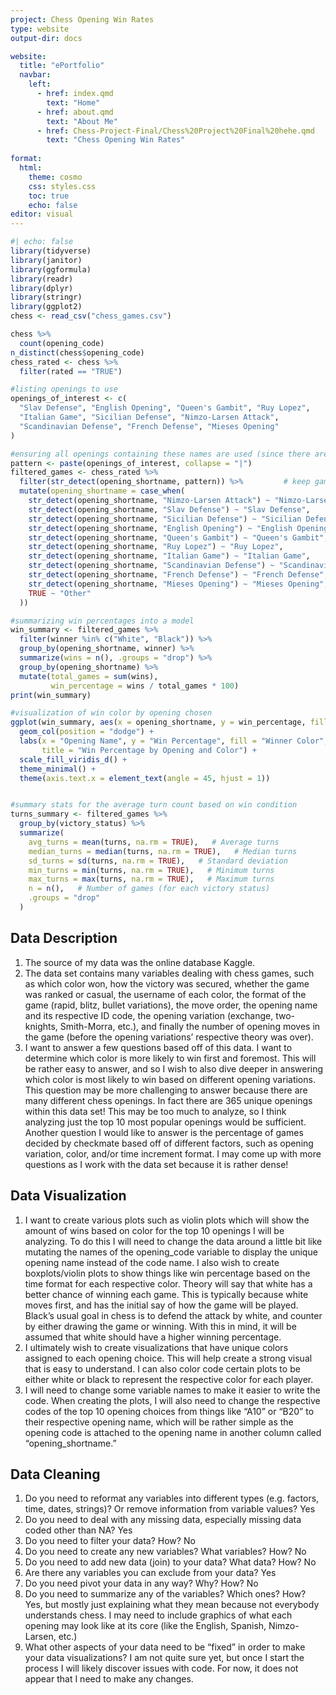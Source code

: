 ```yaml
---
project: Chess Opening Win Rates
type: website
output-dir: docs

website:
  title: "ePortfolio"
  navbar:
    left:
      - href: index.qmd
        text: "Home"
      - href: about.qmd
        text: "About Me"
      - href: Chess-Project-Final/Chess%20Project%20Final%20hehe.qmd
        text: "Chess Opening Win Rates"
        
format:
  html:
    theme: cosmo
    css: styles.css
    toc: true
    echo: false
editor: visual
---
```

```r
#| echo: false
library(tidyverse)
library(janitor)
library(ggformula)
library(readr)
library(dplyr)
library(stringr)
library(ggplot2)
chess <- read_csv("chess_games.csv")
```

```r
chess %>%
  count(opening_code)
n_distinct(chess$opening_code)
chess_rated <- chess %>% 
  filter(rated == "TRUE")
```

```r
#listing openings to use
openings_of_interest <- c(
  "Slav Defense", "English Opening", "Queen's Gambit", "Ruy Lopez",
  "Italian Game", "Sicilian Defense", "Nimzo-Larsen Attack",
  "Scandinavian Defense", "French Defense", "Mieses Opening"
)

#ensuring all openings containing these names are used (since there are variations)
pattern <- paste(openings_of_interest, collapse = "|")
filtered_games <- chess_rated %>%
  filter(str_detect(opening_shortname, pattern)) %>%         # keep games with matching openings
  mutate(opening_shortname = case_when(
    str_detect(opening_shortname, "Nimzo-Larsen Attack") ~ "Nimzo-Larsen Attack",
    str_detect(opening_shortname, "Slav Defense") ~ "Slav Defense",
    str_detect(opening_shortname, "Sicilian Defense") ~ "Sicilian Defense",
    str_detect(opening_shortname, "English Opening") ~ "English Opening",
    str_detect(opening_shortname, "Queen's Gambit") ~ "Queen's Gambit",
    str_detect(opening_shortname, "Ruy Lopez") ~ "Ruy Lopez",
    str_detect(opening_shortname, "Italian Game") ~ "Italian Game",
    str_detect(opening_shortname, "Scandinavian Defense") ~ "Scandinavian Defense",
    str_detect(opening_shortname, "French Defense") ~ "French Defense",
    str_detect(opening_shortname, "Mieses Opening") ~ "Mieses Opening",
    TRUE ~ "Other"  
  ))

#summarizing win percentages into a model
win_summary <- filtered_games %>%
  filter(winner %in% c("White", "Black")) %>%
  group_by(opening_shortname, winner) %>%
  summarize(wins = n(), .groups = "drop") %>%
  group_by(opening_shortname) %>%
  mutate(total_games = sum(wins),
         win_percentage = wins / total_games * 100)
print(win_summary)

#visualization of win color by opening chosen
ggplot(win_summary, aes(x = opening_shortname, y = win_percentage, fill = winner)) +
  geom_col(position = "dodge") +
  labs(x = "Opening Name", y = "Win Percentage", fill = "Winner Color",
       title = "Win Percentage by Opening and Color") +
  scale_fill_viridis_d() +
  theme_minimal() +
  theme(axis.text.x = element_text(angle = 45, hjust = 1))



```
```r
#summary stats for the average turn count based on win condition  
turns_summary <- filtered_games %>%
  group_by(victory_status) %>%
  summarize(
    avg_turns = mean(turns, na.rm = TRUE),   # Average turns
    median_turns = median(turns, na.rm = TRUE),   # Median turns
    sd_turns = sd(turns, na.rm = TRUE),   # Standard deviation
    min_turns = min(turns, na.rm = TRUE),   # Minimum turns
    max_turns = max(turns, na.rm = TRUE),   # Maximum turns
    n = n(),   # Number of games (for each victory status)
    .groups = "drop"
  )
```

## Data Description

1. The source of my data was the online database Kaggle.
2. The data set contains many variables dealing with chess games, such as which color won, how the victory was secured, whether the game was ranked or casual, the username of each color, the format of the game (rapid, blitz, bullet variations), the move order, the opening name and its respective ID code, the opening variation (exchange, two-knights, Smith-Morra, etc.), and finally the number of opening moves in the game (before the opening variations' respective theory was over).
3. I want to answer a few questions based off of this data. I want to determine which color is more likely to win first and foremost. This will be rather easy to answer, and so I wish to also dive deeper in answering which color is most likely to win based on different opening variations. This question may be more challenging to answer because there are many different chess openings. In fact there are 365 unique openings within this data set! This may be too much to analyze, so I think analyzing just the top 10 most popular openings would be sufficient. Another question I would like to answer is the percentage of games decided by checkmate based off of different factors, such as opening variation, color, and/or time increment format. I may come up with more questions as I work with the data set because it is rather dense!

## Data Visualization
1. I want to create various plots such as violin plots which will show the amount of wins based on color for the top 10 openings I will be analyzing. To do this I will need to change the data around a little bit like mutating the names of the opening_code variable to display the unique opening name instead of the code name. I also wish to create boxplots/violin plots to show things like win percentage based on the time format for each respective color. Theory will say that white has a better chance of winning each game. This is typically because white moves first, and has the initial say of how the game will be played. Black's usual goal in chess is to defend the attack by white, and counter by either drawing the game or winning. With this in mind, it will be assumed that white should have a higher winning percentage.
2. I ultimately wish to create visualizations that have unique colors assigned to each opening choice. This will help create a strong visual that is easy to understand. I can also color code certain plots to be either white or black to represent the respective color for each player.
3. I will need to change some variable names to make it easier to write the code. When creating the plots, I will also need to change the respective codes of the top 10 opening choices from things like "A10" or "B20" to their respective opening name, which will be rather simple as the opening code is attached to the opening name in another column called "opening_shortname."

## Data Cleaning

1. Do you need to reformat any variables into different types (e.g. factors, time, dates, strings)? Or remove information from variable values?
Yes
2. Do you need to deal with any missing data, especially missing data coded other than NA?
Yes
3. Do you need to filter your data? How?
No
4. Do you need to create any new variables? What variables? How?
No
5. Do you need to add new data (join) to your data? What data? How?
No
6. Are there any variables you can exclude from your data?
Yes
7. Do you need pivot your data in any way? Why? How?
No
8. Do you need to summarize any of the variables? Which ones? How?
Yes, but mostly just explaining what they mean because not everybody understands chess. I may need to include graphics of what each opening may look like at its core (like the English, Spanish, Nimzo-Larsen, etc.)
9. What other aspects of your data need to be “fixed” in order to make your data visualizations?
I am not quite sure yet, but once I start the process I will likely discover issues with code. For now, it does not appear that I need to make any changes.

